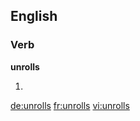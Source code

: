 
==English==

===Verb===
'''unrolls'''

# {{en-third-person singular of|unroll}}

[[de:unrolls]]
[[fr:unrolls]]
[[vi:unrolls]]